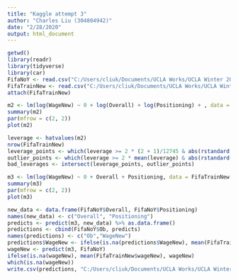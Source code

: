 ---
title: "Kaggle attempt 3"
author: "Charles Liu (304804942)"
date: "2/28/2020"
output: html_document
---

```{r}
getwd()
library(readr)
library(tidyverse)
library(car)
FifaNoY <- read.csv("C:/Users/cliuk/Documents/UCLA Works/UCLA Winter 2020/Stats 101A/Project/Project Attempts/FifaNoY.csv", stringsAsFactors = FALSE)
FifaTrainNew <- read.csv("C:/Users/cliuk/Documents/UCLA Works/UCLA Winter 2020/Stats 101A/Project/Project Attempts/FifaTrainNew.csv", stringsAsFactors = FALSE)
attach(FifaTrainNew)
```


```{r}
m2 <- lm(log(WageNew) ~ 0 + log(Overall) + log(Positioning) + , data = FifaTrainNew)
summary(m2)
par(mfrow = c(2, 2))
plot(m2)
```


```{r}
leverage <- hatvalues(m2)
nrow(FifaTrainNew) 
leverage_points <- which(leverage >= 2 * (2 + 1)/12745 & abs(rstandard(m2)) >= 2)
outlier_points <- which(leverage >= 2 * mean(leverage) & abs(rstandard(m2)) >= 2)
bad_leverages <- intersect(leverage_points, outlier_points)
```


```{r}
m3 <- lm(log(WageNew) ~ 0 + Overall + Positioning, data = FifaTrainNew[-bad_leverages, ])
summary(m3)
par(mfrow = c(2, 2))
plot(m3)
```



```{r}
new_data <- data.frame(FifaNoY$Overall, FifaNoY$Positioning)
names(new_data) <- c("Overall", "Positioning")
predicts <- predict(m3, new_data) %>% as.data.frame()
predictions <- cbind(FifaNoY$Ob, predicts)
names(predictions) <- c("Ob","WageNew")
predictions$WageNew <- ifelse(is.na(predictions$WageNew), mean(FifaTrainNew$WageNew), predictions$WageNew)
wageNew <- predict(m3, FifaNoY)
ifelse(is.na(wageNew), mean(FifaTrainNew$wageNew), wageNew)
which(is.na(wageNew))
write.csv(predictions, "C:/Users/cliuk/Documents/UCLA Works/UCLA Winter 2020/Stats 101A/Project/Project Attempts/Attempt3.csv", row.names = FALSE)
```

